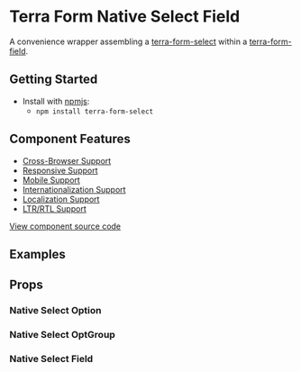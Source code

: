 


<Badge />

# Terra Form Native Select Field

A convenience wrapper assembling a [terra-form-select](https://github.com/cerner/terra-core/tree/master/packages/terra-form-select) within a [terra-form-field](https://github.com/cerner/terra-core/tree/master/packages/terra-form-field).

## Getting Started

- Install with [npmjs](https://www.npmjs.com):
  - `npm install terra-form-select`

## Component Features

- [Cross-Browser Support](https://engineering.cerner.com/terra-ui/about/terra-ui/component-standards#cross-browser-support)
- [Responsive Support](https://engineering.cerner.com/terra-ui/about/terra-ui/component-standards#responsive-support)
- [Mobile Support](https://engineering.cerner.com/terra-ui/about/terra-ui/component-standards#mobile-support)
- [Internationalization Support](https://engineering.cerner.com/terra-ui/about/terra-ui/component-standards#internationalization-i18n)
- [Localization Support](https://engineering.cerner.com/terra-ui/about/terra-ui/component-standards#internationalization-i18n)
- [LTR/RTL Support](https://engineering.cerner.com/terra-ui/about/terra-ui/component-standards#ltr--rtl)

[View component source code](https://github.com/cerner/terra-core/tree/master/packages/terra-form-select)

## Examples
<DefaultFieldExample title="Select Field Example" />
<RequiredFieldExample title="Required Select Field Example" />
<IncompleteFieldExample title="Incomplete Select Field Example" />
<DefaultFieldExamplewithoutPlaceholder title="Select Field Example without placeholder"/>

## Props
### Native Select Option
<NativeOptionsPropsTable />

### Native Select OptGroup
<NativeOptGroupsPropsTable />

### Native Select Field
<NativeSelectFieldPropsTable />
